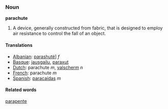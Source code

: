 ===Noun===
'''parachute'''

#A device, generally constructed from fabric, that is designed to employ air resistance to control the fall of an object.

====Translations====

*[[Albanian]]: [[parashutë]]] ''f''
*[[Basque]]: [[jausgailu]], [[paraxut]]
*[[Dutch]]: parachute ''m'', [[valscherm]] ''n''
*[[French]]: parachute ''m''
*[[Spanish]]: [[paracaídas]] ''m''

====Related words====
[[parapente]]
